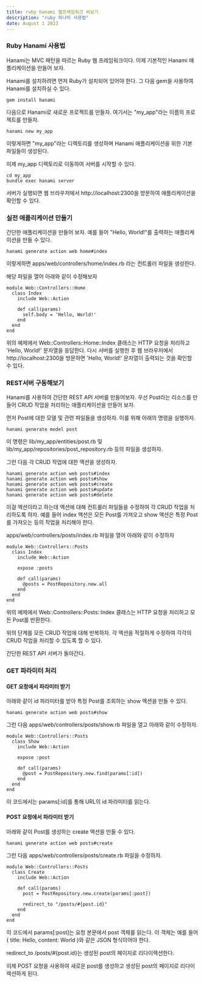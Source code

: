 ```yaml
---
title: ruby hanami 웹프레임워크 써보기
description: "ruby 하나미 사용법"
date: August 1 2023
---
```

### Ruby Hanami 사용법

Hanami는 MVC 패턴을 따르는 Ruby 웹 프레임워크이다. 
이제 기본적인 Hanami 애플리케이션을 만들어 보자.

Hanami를 설치하려면 먼저 Ruby가 설치되어 있어야 한다. 
그 다음 gem을 사용하여 Hanami를 설치하실 수 있다.

```
gem install hanami
```
다음으로 Hanami로 새로운 프로젝트를 만들자. 
여기서는 "my_app"라는 이름의 프로젝트를 만들자.

```
hanami new my_app
```
이렇게하면 "my_app"라는 디렉토리를 생성하며 Hanami 애플리케이션을 위한 기본 파일들이 생성된다.

이제 my_app 디렉토리로 이동하여 서버를 시작할 수 있다.

```
cd my_app
bundle exec hanami server
```

서버가 실행되면 웹 브라우저에서 http://localhost:2300을 방문하여 애플리케이션을 확인할 수 있다.

### 실전 애플리케이션 만들기
간단한 애플리케이션을 만들어 보자. 
예를 들어 "Hello, World!"를 출력하는 애플리케이션을 만들 수 있다.

```
hanami generate action web home#index
```

이렇게하면 apps/web/controllers/home/index.rb 라는 컨트롤러 파일을 생성한다. 

해당 파일을 열어 아래와 같이 수정해보자
```
module Web::Controllers::Home
  class Index
    include Web::Action

    def call(params)
      self.body = 'Hello, World!'
    end
  end
end
```
위의 예제에서 Web::Controllers::Home::Index 클래스는 HTTP 요청을 처리하고 'Hello, World!' 문자열을 응답한다.
다시 서버를 실행한 후 웹 브라우저에서 http://localhost:2300을 방문하면 'Hello, World!' 문자열이 출력되는 것을 확인할 수 있다.

### REST서버 구동해보기

Hanami를 사용하여 간단한 REST API 서버를 만들어보자. 
우선 Post라는 리소스를 만들어 CRUD 작업을 처리하는 애플리케이션을 만들어 보자.

먼저 Post에 대한 모델 및 관련 파일들을 생성하자. 
이를 위해 아래의 명령을 실행하자.

```
hanami generate model post
```
이 명령은 lib/my_app/entities/post.rb 및 lib/my_app/repositories/post_repository.rb 등의 파일을 생성하자.

그런 다음 각 CRUD 작업에 대한 액션을 생성하자. 
```
hanami generate action web posts#index
hanami generate action web posts#show
hanami generate action web posts#create
hanami generate action web posts#update
hanami generate action web posts#delete
```

이걸 액션이라고 하는데 액션에 대해 컨트롤러 파일들을 수정하여 각 CRUD 작업을 처리하도록 하자. 
예를 들어 index 액션은 모든 Post를 가져오고 show 액션은 특정 Post를 가져오는 등의 작업을 처리해야 한다.

apps/web/controllers/posts/index.rb 파일을 열어 아래와 같이 수정하자

```
module Web::Controllers::Posts
  class Index
    include Web::Action

    expose :posts

    def call(params)
      @posts = PostRepository.new.all
    end
  end
end
```
위의 예제에서 Web::Controllers::Posts::Index 클래스는 HTTP 요청을 처리하고 모든 Post를 반환한다.

위의 단계를 모든 CRUD 작업에 대해 반복하자. 각 액션을 적절하게 수정하여 각각의 CRUD 작업을 처리할 수 있도록 할 수 있다.

간단한 REST API 서버가 돌아간다.

### GET 파라미터 처리

#### GET 요청에서 파라미터 받기
아래와 같이 id 파라미터를 받아 특정 Post를 조회하는 show 액션을 만들 수 있다.
```
hanami generate action web posts#show
```

그런 다음 apps/web/controllers/posts/show.rb 파일을 열고 아래와 같이 수정하자.

```
module Web::Controllers::Posts
  class Show
    include Web::Action

    expose :post

    def call(params)
      @post = PostRepository.new.find(params[:id])
    end
  end
end
```

이 코드에서는 params[:id]를 통해 URL의 id 파라미터를 읽는다.

#### POST 요청에서 파라미터 받기

아래와 같이 Post를 생성하는 create 액션을 만들 수 있다.

```
hanami generate action web posts#create
```

그런 다음 apps/web/controllers/posts/create.rb 파일을 수정하자.

```
module Web::Controllers::Posts
  class Create
    include Web::Action

    def call(params)
      post = PostRepository.new.create(params[:post])

      redirect_to "/posts/#{post.id}"
    end
  end
end
```

이 코드에서 params[:post]는 요청 본문에서 post 객체를 읽는다.
이 객체는 예를 들어 { title: Hello, content: World }와 같은 JSON 형식이어야 한다.

redirect_to /posts/#{post.id}는 생성된 post의 페이지로 리다이렉션한다.

이제 POST 요청을 사용하여 새로운 post를 생성하고 생성된 post의 페이지로 리다이렉션하게 된다.

